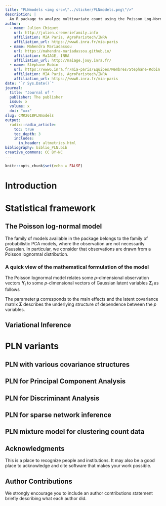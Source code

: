 ```yaml
---
title: "PLNmodels <img src=\"../sticker/PLNmodels.png\"/>"
description: |
  An R package to analyze multivariate count using the Poisson Log-Normal distribution 
author:
  - name: Julien Chiquet 
    url: http://julien.cremeriefamily.info
    affiliation: MIA Paris, AgroParistech/INRA
    affiliation_url: https://www6.inra.fr/mia-paris
  - name: Mahendra Mariadassou
    url: https://mahendra-mariadassou.github.io/
    affiliation: MaIAGE, INRA
    affiliation_url: http://maiage.jouy.inra.fr/
  - name: Stéphane Robin
    url: https://www6.inra.fr/mia-paris/Equipes/Membres/Stephane-Robin
    affiliation: MIA Paris, AgroParistech/INRA
    affiliation_url: https://www6.inra.fr/mia-paris
date: "`r Sys.Date()`"
journal: 
  title: "Journal of "
  publisher: The publisher
  issue: x
  volume: x
  doi: "xxx"
slug: CMR2018PLNmodels
output:
  radix::radix_article:
    toc: true
    toc_depth: 3
    includes: 
      in_header: altmetrics.html
bibliography: biblio_PLN.bib
creative_commons: CC BY-NC
---
```


```r
knitr::opts_chunk$set(echo = FALSE)
```

<aside>
<div class='altmetric-embed' data-badge-type='donut' data-doi="10.1038/nature.2012.9872"></div>
</aside>

# Introduction

# Statistical framework 

## The Poisson log-normal model

The family of models available in the package belongs to the family of probabilistic PCA models, where the observation are not necessarily Gaussian.  In particular, we consider that observations are drawn from a Poisson lognormal distribution.

### A quick view of the mathematical formulation of the model

The Poisson lognormal model relates some $p$-dimensional observation vectors $\mathbf{Y}_i$ to some  $p$-dimensional vectors of Gaussian latent variables $\mathbf{Z}_i$ as follows
\begin{equation}
  \label{eq:pca-model}
  \begin{array}{rcl}
  \text{latent space } &   \mathbf{Z}_i \sim \mathcal{N}{\boldsymbol\mu},\boldsymbol\Sigma) \\
  \text{observation space } &  Y_{ij} | Z_{ij} \quad \text{indep.} & Y_{ij} | Z_{ij} \sim \mathcal{P}\left(\exp\{Z_{ij}\}\right)
  \end{array}
\end{equation}

The parameter ${\boldsymbol\mu}$ corresponds to the main effects and the latent covariance matrix $\boldsymbol\Sigma$ describes the underlying structure of dependence between the $p$ variables.

## Variational Inference 

# PLN variants

## PLN with various covariance structures

## PLN for Principal Component Analysis

## PLN for Discriminant Analysis

## PLN for sparse network inference 

## PLN mixture model for clustering count data

## Acknowledgments {.appendix}

This is a place to recognize people and institutions. It may also be a good place
to acknowledge and cite software that makes your work possible.

## Author Contributions {.appendix}

We strongly encourage you to include an author contributions statement briefly 
describing what each author did.
